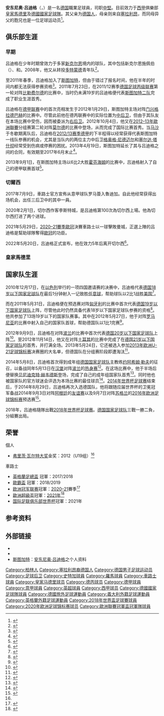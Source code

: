 {{noteTA
|G1=足球
|G2=uefa
|G3=德甲
|T=zh-cn:安东尼奥·吕迪格; zh-hk:安東尼奧·魯迪格; zh-tw:安東尼奧·呂迪格
|1=zh-cn:安东尼奥·吕迪格; zh-hk:安東尼奧·魯迪格; zh-tw:安東尼奧·呂迪格
|2=zh-cn:吕迪格; zh-hk:魯迪格; zh-tw:呂迪格
|3=zh-cn:莫尔德; zh-hk:莫迪; zh-tw:莫爾德; 
|4=zh-cn:尼德迈尔; zh-hk:尼達美亞; zh-tw:尼德邁爾
|5=zh-cn:塞尔达·塔什彻; zh-hk:薛達·泰斯治; zh-tw:塞爾達·塔斯齊
|6=zh-cn:约阿希姆·勒夫; zh-hk:祖亞占·路維; zh-tw:約阿希姆·勒夫
|7=zh-cn:赫韦德斯; zh-hk:賀維迪斯; zh-tw:赫韋德斯;
|8=zh-cn:弗里茨·瓦尔特; zh-hk:費斯·禾達; zh-tw:弗里茨·瓦爾特
}}
{{Infobox football biography
| name           = 安東尼奧·呂迪格<br />Antonio Rüdiger
| image          = 20180602 FIFA Friendly Match Austria vs. Germany Antonio Rüdiger 850 0711.jpg
| fullname       = {{lang|de|Antonio Rüdiger}}
| birth_date     = {{birth date and age|1993|3|3|df=y}}
| birth_place    = {{GER}}[[柏林|柏林]]
| height         = {{height|m=1.90}}
| currentclub    = [[皇家馬德里|皇家馬德里]]
| clubnumber     = 22
| position       = [[中後衛|中後衛]]
| youthyears1    = 2000–2002
| youthclubs1    = 新克爾恩施佩伯
| youthyears2    = 2002–2005
| youthclubs2    = {{link-de|柏林塔斯馬尼亞體育俱樂部|SV Tasmania Berlin|柏林塔斯馬尼亞}}
| youthyears3    = 2005–2006
| youthclubs3    = {{link-de|新克爾恩體育之友|Neuköllner Sportfreunde}}
| youthyears4    = 2006–2008
| youthclubs4    = {{link-de|策倫多夫赫塔|Hertha Zehlendorf}}
| youthyears5    = 2008–2011
| youthclubs5    = [[多特蒙德足球俱樂部|多特蒙德]]
| youthyears6    = 2011
| youthclubs6    = [[斯圖加特二隊|斯圖加特二隊]]
| years1         = 2011–2012
| clubs1         = [[斯圖加特二隊|斯圖加特二隊]]
| caps1          = 22
| goals1         = 3
| years2         = 2012–2016
| clubs2         = [[斯圖加特足球俱樂部|斯圖加特]]
| caps2          = 66
| goals2         = 2
| years3         = 2015–2016
| clubs3         = →[[羅馬體育會|羅馬]]
| caps3          = 30
| goals3         = 2
| years4         = 2016–2017
| clubs4         = [[羅馬體育會|羅馬]]
| caps4          = 26
| goals4         = 0
| years5         = 2017–2022
| clubs5          = [[切爾西足球俱樂部|切爾西]]
| caps5          = 110
| goals5         = 8
| years6         = 2022–
| clubs6         = [[皇家馬德里|皇家馬德里]]
| caps6          = 0
| goals6         = 0
| nationalyears1 = 2010–2011 
| nationalteam1  = [[德國青年國家足球隊|德國U18]]
| nationalcaps1  = 8  
| nationalgoals1 = 4
| nationalyears2 = 2011–2012 
| nationalteam2  = [[德國青年國家足球隊|德國U19]]
| nationalcaps2  = 14
| nationalgoals2 = 1
| nationalyears3 = 2012      
| nationalteam3  = [[德國青年國家足球隊|德國U20]]
| nationalcaps3  = 2 
| nationalgoals3 = 0
| nationalyears4 = 2012–2014
| nationalteam4  = [[德國21歲以下國家足球隊|德國U21]]
| nationalcaps4  = 10 
| nationalgoals4 = 1
| nationalyears5 = 2014–     
| nationalteam5  = [[德國國家足球隊|德國]]
| nationalcaps5  = 47
| nationalgoals5 = 2
| pcupdate       = 2021年3月13日
| ntupdate       = 2021年9月8日
| medaltemplates =
{{MedalCountry| {{GER}}}} 
{{MedalCompetition|[[國際足聯聯合會杯|國際足聯聯合會杯]]}}
{{Medal|W|[[2017年洲際國家盃|2017]]|}}
}}

'''安东尼奥·吕迪格'''（{{lang-de|'''Antonio Rüdiger'''}}，{{bd|1993年|3月3日|catIdx=Rüdiger, Antonio}}）是一名[[德国|德国]]職業足球員，司职[[中堅|中堅]]。目前效力于[[西甲|西甲]]俱樂部[[皇家馬德里|皇家馬德里]]及[[德國國家足球隊|德國國家足球隊]]。其父亲为[[德国人|德国人]]，母亲则来自[[塞拉利昂|塞拉利昂]]，而同母异父的胞兄{{link-de|萨尔·塞内西|Sahr Senesie}}也是一位足球运动员<ref>{{de}}{{cite web|url=http://www.dfb.de/news/detail/antonio-ruediger-manchmal-musst-du-volles-risiko-gehen-31460/|title=''Antonio Rüdiger: "Manchmal musst du volles Risiko gehen"''|publisher=Deutscher Fußball-Bund|date=2012-02-24|accessdate=2014-08-30|archive-date=2014-10-23|archive-url=https://web.archive.org/web/20141023101040/http://www.dfb.de/news/detail/antonio-ruediger-manchmal-musst-du-volles-risiko-gehen-31460/|dead-url=no}}</ref>。

==俱乐部生涯==
===早期===
吕迪格在少年时期曾效力于多家[[新克尔恩|新克尔恩]]境内的球队，其中包括新克尔恩施佩伯（{{lang|de|VfB Sperber Neukölln}}）、{{link-de|柏林塔斯马尼亚体育俱乐部|SV Tasmania Berlin|柏林塔斯马尼亚}}和{{link-de|新克尔恩体育之友|Neuköllner Sportfreunde}}。2008年，他又从{{link-de|策伦多夫赫塔|Hertha Zehlendorf}}转投[[多特蒙德足球俱乐部|多特蒙德]]青年队<ref name="Medaille">{{de}}{{cite web|url=http://www.dfb.de/uploads/media/UEbersicht_Vereine_Spielzeiten.pdf|title=''Fritz-Walter-Medaille 2011/2012''|publisher=Deutscher Fußball-Bund|accessdate=2014-08-30|archive-date=2015-09-24|archive-url=https://web.archive.org/web/20150924152010/http://www.dfb.de/uploads/media/UEbersicht_Vereine_Spielzeiten.pdf|dead-url=no}}</ref>。

至2011年春季，吕迪格加入了[[斯图加特足球俱乐部|斯图加特]]，但由于错过了报名时间，他在半年的时间内都无法获得参赛资格<ref>{{de}}{{cite web|author=Kai Griepenkerl|url=http://www.reviersport.de/154905---stuttgart-u19-ruediger-senesies-spuren.html|title=''Die Deutschland-Tour geht weiter''|publisher=RevierSport|date=2011-05-05|accessdate=2014-08-30|archive-date=2014-09-03|archive-url=https://web.archive.org/web/20140903123650/http://www.reviersport.de/154905---stuttgart-u19-ruediger-senesies-spuren.html|dead-url=no}}</ref>。2011年7月23日，在2011/12赛季[[德国足球丙级联赛|德国足球丙级联赛]]第一轮对阵[[比勒费尔德足球俱乐部|比勒费尔德]]的比赛中，当时仍未满19岁的吕迪格便代表[[斯图加特二队|斯图加特二队]]完成了职业生涯首秀。

吕迪格在[[德甲联赛|德甲联赛]]中的首次亮相发生于2012年1月29日，斯图加特主场对阵[[门兴格拉德巴赫足球俱乐部|门兴格拉德巴赫]]的比赛中。尽管此前他在德丙联赛中的实际位置为[[中后卫|中后卫]]，但由于其队友在本场比赛中受伤，因而被委派为[[边后卫|右后卫]]。2012年10月4日，他又在[[2012–13年歐洲聯賽|2012–13年歐洲聯賽]]分组赛第二轮对阵[[莫迪足球會|莫尔德]]的比赛中登场，从而完成了国际比赛首秀。当[[法蘭斯高·查維亞·洛迪古斯|马沙]]于冬歇期离队后，吕迪格在[[2012年至2013年德國足球甲級聯賽|2012/13赛季德甲]]的下半程得以经常获得代表斯图加特一线队参赛的机会，尤其是当队内的两位主力中后卫[[格奥格·尼德迈尔|格奥格·尼德迈尔]]和[[塞尔达·塔什彻|塞尔达·塔什彻]]经常受到伤病或停赛的困扰。2013年4月19日，斯图加特延长了其与吕迪格之间的合同，有效期至2017年6月末止<ref>{{de}}{{cite web|url=http://www.vfb.de/de/aktuell/meldungen/news/2013/vertragsverlaengerung-antonio-ruediger-vfb-stuttgart/page/5870-1-3-.html|title=''Antonio Rüdiger verlängert seinen Vertrag''|publisher=VfB Stuttgart 1893 e.V.|date=2013-04-19|accessdate=2014-08-30|archive-url=https://web.archive.org/web/20141016062940/http://www.vfb.de/de/aktuell/meldungen/news/2013/vertragsverlaengerung-antonio-ruediger-vfb-stuttgart/page/5870-1-3-.html|archive-date=2014-10-16|dead-url=yes}}</ref>。

2013年9月1日，在斯图加特主场以6比2大胜[[霍芬海姆|霍芬海姆]]的比赛中，吕迪格射入了自己的德甲联赛首球<ref>{{zh}}{{cite web|url=http://goal.sports.163.com/22/match/report/2013/699101.html|title=''综述-沙尔克2-0药厂赛季首胜 门兴汉堡主场大捷''|publisher=网易|date=2013-09-01|accessdate=2014-08-30|archive-date=2014-09-03|archive-url=https://web.archive.org/web/20140903140806/http://goal.sports.163.com/22/match/report/2013/699101.html|dead-url=yes}}</ref>。

===切爾西===
2017年7月9日，車路士官方宣佈从意甲球队罗马簽入魯迪加。自此他经常获得出场机会，出任三后卫中的其中一員。

2020年2月1日，切尔西作客李斯特城，是吕迪格第100次為切尔西上場。他為切尔西打进了两个进球。

2021年5月29日，[[2020–21年歐洲冠軍聯賽|2020–21賽季歐冠]]決賽車路士以一球擊敗曼城，正選上陣的吕迪格是幫助球隊奪得[[欧洲冠军联赛|歐冠]]的功臣。

2022年5月20日，吕迪格正式宣布，他在效力5年后离开切尔西<ref>{{Cite web |date=2022-05-20 |title=Dear Chelsea |url=https://www.theplayerstribune.com/posts/antonio-ruediger-chelsea-fc-soccer-premier-league |access-date=2022-05-20 |website=The Players' Tribune |language=en-US |archive-date=2022-05-23 |archive-url=https://web.archive.org/web/20220523212536/https://www.theplayerstribune.com/posts/antonio-ruediger-chelsea-fc-soccer-premier-league }}</ref>。
===皇家馬德里===

==国家队生涯==
2010年12月17日，在[[以色列|以色列]]举行的一项四国邀请赛的决赛中，吕迪格代表[[德国18岁以下国家足球队|德国18岁以下国家足球队]]在最后1分钟射入一记致胜[[任意球|任意球]]，帮助球队以2比1战胜[[美国18岁以下国家足球队|美国]]<ref>{{de}}{{cite web|url=http://www.dfb.de/news/detail/21-gegen-usa-u-18-gewinnt-vier-nationen-turnier-25916/|title=''2:1 gegen USA: U 18 gewinnt Vier-Nationen-Turnier''|publisher=Deutscher Fußball-Bund|date=2010-12-17|accessdate=2014-08-30|archive-date=2014-09-05|archive-url=https://web.archive.org/web/20140905091336/http://www.dfb.de/news/detail/21-gegen-usa-u-18-gewinnt-vier-nationen-turnier-25916/|dead-url=no}}</ref>。

而在2011年5月31日，吕迪格便在{{link-de|2011年欧洲U-19足球锦标赛|U-19-Fußball-Europameisterschaft 2011}}预选赛对阵[[匈牙利19岁以下国家足球队|匈牙利]]的比赛中首次代表[[德国19岁以下国家足球队|德国19岁以下国家足球队]]上阵，尽管他此时仍然具备代表18岁以下国家足球队参赛的资格<ref>{{de}}{{cite web |url=http://www.dfb.de/index.php?id=504292&spielid=156&action=schema&teama=Deutschland&teamb=Ungarn |title=''U 19-Junioren Spielbericht Deutschland - Ungarn 3:0 (1:0)'' |publisher=Deutscher Fußball-Bund |date=2011-05-31 |accessdate=2011-05-31 |deadurl=yes |archiveurl=https://web.archive.org/web/20131005004714/http://www.dfb.de/index.php?id=504292&spielid=156&action=schema&teama=Deutschland&teamb=Ungarn |archivedate=2013-10-05 }}</ref>。他共参加了13场19岁以下的国家队赛事。其中在2012年5月27日，他于对阵[[罗马尼亚19岁以下国家足球队|罗马尼亚]]的比赛中射入自己的国家队首球，帮助德国队以1比1完赛<ref>{{de}}{{cite web|url=http://www.kicker.de/news/fussball/junioren/startseite/569673/artikel_ruedigers-spaetes-tor-reicht-nicht.html|title=''Rüdigers spätes Tor reicht nicht''|publisher=Kicker|date=2012-05-27|accessdate=2014-08-30|archive-date=2014-12-27|archive-url=https://web.archive.org/web/20141227141233/http://www.kicker.de/news/fussball/junioren/startseite/569673/artikel_ruedigers-spaetes-tor-reicht-nicht.html|dead-url=no}}</ref>。

2012年9月9日，吕迪格在对阵[[波兰20岁以下国家足球队|波兰]]的比赛中首次代表[[德国20岁以下国家足球队|德国20岁以下国家足球队]]上阵<ref>{{de}}{{cite web|url=http://www.dfb.de/index.php?id=504295&spielid=88&action=schema&teama=Deutschland&teamb=Polen|title=''U 20-Männer Spielbericht Deutschland - Polen 2:2 (2:1)''|publisher=Deutscher Fußball-Bund|date=2012-09-09|accessdate=2012-09-09|deadurl=yes|archiveurl=https://web.archive.org/web/20130706132250/http://www.dfb.de/index.php?id=504295&spielid=88&action=schema&teama=Deutschland&teamb=Polen|archivedate=2013-07-06}}</ref>。至2012年11月14日，他又在对阵[[土耳其21歲以下國家足球隊|土耳其]]的比赛中完成了在[[德国21岁以下国家足球队|德国21岁以下国家足球队]]的首秀，并打满全场。2013年5月24日，它还被选入参加[[2013年欧洲U-21足球锦标赛|2013年欧洲U-21足球锦标赛]]决赛圈的大名单，但德国队在分组赛阶段即遭淘汰<ref>{{de}}{{cite web|url=http://www.dfb.de/news/detail/kirchhoff-faellt-aus-ruediger-rueckt-nach-43461/|title=''Kirchhoff fällt aus - Rüdiger rückt nach''|publisher=Deutscher Fußball-Bund|date=2013-05-24|accessdate=2014-08-30|archive-date=2014-09-05|archive-url=https://web.archive.org/web/20140905091328/http://www.dfb.de/news/detail/kirchhoff-faellt-aus-ruediger-rueckt-nach-43461/|dead-url=no}}</ref>。

2014年5月8日，吕迪格首次得到成年组[[德国国家足球队|德国国家足球队]]主教练[[约阿希姆·勒夫|约阿希姆·勒夫]]的征召，以备战同年5月13日在[[汉堡|汉堡]]对阵[[波兰国家足球队|波兰]]的[[热身赛|热身赛]]<ref>{{de}}{{cite web|url=http://www.dfb.de/news/detail/dfb-team-mit-acht-neulingen-gegen-polen-100623/|title=''DFB-Team mit acht Neulingen gegen Polen''|publisher=Deutscher Fußball-Bund|date=2014-05-08|accessdate=2014-08-30|archive-date=2014-09-05|archive-url=https://web.archive.org/web/20140905091325/http://www.dfb.de/news/detail/dfb-team-mit-acht-neulingen-gegen-polen-100623/|dead-url=no}}</ref>。在这场比赛中，他于半场后便替换[[贝尼迪克特·赫韦德斯|贝尼迪克特·赫韦德斯]]登场，完成了自己的成年组国家队首秀<ref>{{de}}{{cite web|url=http://www.dfb.de/news/detail/mit-acht-debuetanten-gegen-polen-58277/|title=''Mit acht Debütanten gegen Polen''|publisher=Deutscher Fußball-Bund|date=2014-05-13|accessdate=2014-08-30|archive-date=2014-09-05|archive-url=https://web.archive.org/web/20140905091330/http://www.dfb.de/news/detail/mit-acht-debuetanten-gegen-polen-58277/|dead-url=no}}</ref>。同时他也被国家队的官方球迷会评选为本场比赛的最佳球员<ref>{{de}}{{cite web|url=http://www.dfb.de/news/detail/debuetant-ruediger-ist-spieler-des-polen-spiels-58373/|title=''Debütant Rüdiger ist "Spieler des Polen-Spiels"''|publisher=Deutscher Fußball-Bund|date=2014-05-15|accessdate=2014-08-30|archive-date=2014-09-05|archive-url=https://web.archive.org/web/20140905091323/http://www.dfb.de/news/detail/debuetant-ruediger-ist-spieler-des-polen-spiels-58373/|dead-url=no}}</ref>。[[2014年世界杯足球赛|2014年世界杯足球赛]]结束后，于2014年8月29日，吕迪格再次入选德国队，他将跟随应届世界杯的卫冕冠军备战2014年9月3日对阵[[阿根廷国家足球队|阿根廷]]的[[友谊赛|友谊赛]]以及9月7日对阵[[苏格兰国家足球队|苏格兰]]的[[2016年欧洲足球锦标赛|2016年欧洲足球锦标赛]]预选赛<ref>{{de}}{{cite web|url=http://www.dfb.de/news/detail/mit-18-weltmeistern-gegen-argentinien-und-schottland-104470/|title=''Mit 18 Weltmeistern gegen Argentinien''|publisher=Deutscher Fußball-Bund|date=2014-08-29|accessdate=2014-08-30|archive-date=2014-09-01|archive-url=https://web.archive.org/web/20140901085507/http://www.dfb.de/news/detail/mit-18-weltmeistern-gegen-argentinien-und-schottland-104470|dead-url=no}}</ref>。

2018年，吕迪格隨隊出戰[[2018年世界杯足球赛|2018年世界杯足球赛]]。[[德国国家足球队|德国国家足球队]]三戰一勝二負，分組賽出局。

==荣誉==
;個人
*[[弗里茨·瓦尔特大奖|弗里茨·瓦尔特大奖]]金奖：2012（U19组）<ref name="Medaille"/>

;車路士
* [[英格蘭足總盃|英格蘭足總盃]] 冠軍：2017/2018
*[[歐霸盃|歐霸盃]] 冠軍：2018/2019
*[[欧洲冠军联赛|欧洲冠军联赛]]冠軍：[[2020–21年歐洲冠軍聯賽|2020–21]]賽季<ref>{{cite web|url=https://www.881903.com/news/sports/2393728/%E6%AD%90%E8%81%AF%E6%B1%BA%E8%B3%BD%EF%BD%9C%E8%BB%8A%E8%B7%AF%E5%A3%AB%E4%B8%80%E7%90%83%E5%8A%9B%E5%85%8B%E6%9B%BC%E5%9F%8E-%E7%AC%AC%E4%BA%8C%E6%AC%A1%E6%8D%A7%E8%B5%B0%E6%AD%90%E8%81%AF|title=歐聯決賽 車路士一球力克曼城　第二次捧走歐聯|website=商業電台|accessdate=2021-05-30|archive-date=2021-06-02|archive-url=https://web.archive.org/web/20210602212240/https://www.881903.com/news/sports/2393728/%E6%AD%90%E8%81%AF%E6%B1%BA%E8%B3%BD%EF%BD%9C%E8%BB%8A%E8%B7%AF%E5%A3%AB%E4%B8%80%E7%90%83%E5%8A%9B%E5%85%8B%E6%9B%BC%E5%9F%8E-%E7%AC%AC%E4%BA%8C%E6%AC%A1%E6%8D%A7%E8%B5%B0%E6%AD%90%E8%81%AF|dead-url=no}}</ref>
*[[歐洲超級盃|歐洲超級盃]]冠軍：[[2021年歐洲超級盃|2021年]]<ref>{{cite web|url=https://hk.on.cc/hk/bkn/cnt/sport/20210812/bkn-20210812080029744-0812_00882_001.html|title=杜曹神調動！車路士贏維拉利爾奪歐超盃|website=東網|date=2021-08-12|access-date=2021-08-12|archive-date=2021-12-25|archive-url=https://web.archive.org/web/20211225033152/https://hk.on.cc/hk/bkn/cnt/sport/20210812/bkn-20210812080029744-0812_00882_001.html|dead-url=no}}</ref>
*[[国际足联俱乐部世界杯|国际足联俱乐部世界杯]]冠軍：2021年

==参考资料==
{{reflist}}

==外部链接==
{{Commonscat|Antonio Rüdiger}}
*  {{Wfb|antonio-ruediger}}
* {{Fussballdaten|ruedigerantonio}}
* [[斯图加特足球俱乐部|斯图加特]]：[https://web.archive.org/web/20140903130014/http://www.vfb.de/de/teams/vfb-ii/saison-2011-2012/page/2087-0-4-1311167291.html?14432 安东尼奥·吕迪格]之个人资料{{de icon}}

{{皇家马德里球員名單}}
{{2017年洲際國家盃德國參賽名單}}
{{2018年世界盃足球賽德國參賽名單}}
{{2020年欧洲足球锦标赛德国参赛名单}}
{{弗里茨·瓦尔特奖U19}}
{{2021-2022年英超PFA年度最佳陣容}}
{{DEFAULTSORT:Rudiger, Antonio}}
[[Category:柏林人|Category:柏林人]]
[[Category:塞拉利昂裔德国人|Category:塞拉利昂裔德国人]]
[[Category:德国男子足球运动员|Category:德国男子足球运动员]]
[[Category:足球后卫|Category:足球后卫]]
[[Category:史特加球員|Category:史特加球員]]
[[Category:羅馬球員|Category:羅馬球員]]
[[Category:車路士球員|Category:車路士球員]]
[[Category:皇家马德里球员|Category:皇家马德里球员]]
[[Category:德丙球员|Category:德丙球员]]
[[Category:德甲球員|Category:德甲球員]]
[[Category:意甲球員|Category:意甲球員]]
[[Category:英超球員|Category:英超球員]]
[[Category:西甲球员|Category:西甲球员]]
[[Category:德國國家足球隊球員|Category:德國國家足球隊球員]]
[[Category:德國旅外足球運動員|Category:德國旅外足球運動員]]
[[Category:義大利外籍足球運動員|Category:義大利外籍足球運動員]]
[[Category:英格蘭外籍足球運動員|Category:英格蘭外籍足球運動員]]
[[Category:2018年世界盃足球賽球員|Category:2018年世界盃足球賽球員]]
[[Category:2020年欧洲足球锦标赛球员|Category:2020年欧洲足球锦标赛球员]]
[[Category:歐洲聯賽冠軍盃冠軍隊球員|Category:歐洲聯賽冠軍盃冠軍隊球員]]
